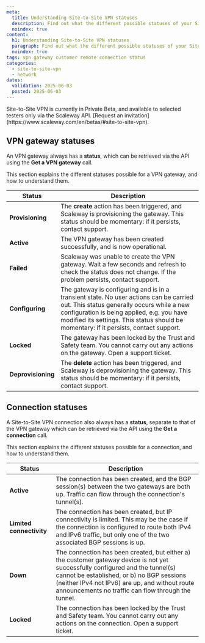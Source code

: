 ```yaml
---
meta:
  title: Understanding Site-to-Site VPN statuses
  description: Find out what the different possible statuses of your Site-to-Site VPN gateways and connections mean, and how to take action based on these statuses when necessary.
  noindex: true
content:
  h1: Understanding Site-to-Site VPN statuses
  paragraph: Find out what the different possible statuses of your Site-to-Site VPN gateways and connections mean, and how to take action based on these statuses when necessary.
  noindex: true
tags: vpn gateway customer remote connection status
categories: 
  - site-to-site-vpn
  - network
dates:
  validation: 2025-06-03
  posted: 2025-06-03
---
```


<Message type="note">
Site-to-Site VPN is currently in Private Beta, and available to selected testers only via the Scaleway API. [Request an invitation](https://www.scaleway.com/en/betas/#site-to-site-vpn).
</Message>

## VPN gateway statuses

An VPN gateway always has a **status**, which can be retrieved via the API using the **Get a VPN gateway** call.

This section explains the different statuses possible for a VPN gateway, and how to understand them.

| **Status**             | **Description**                         | 
|------------------------|-----------------------------------------|
| **Provisioning**       | The **create** action has been triggered, and Scaleway is provisioning the gateway. This status should be momentary: if it persists, contact support. |
| **Active**             | The VPN gateway has been created successfully, and is now operational. |
| **Failed**             | Scaleway was unable to create the VPN gateway. Wait a few seconds and refresh to check the status does not change. If the problem persists, contact support. |
| **Configuring**        | The gateway is configuring and is in a transient state. No user actions can be carried out. This status generally occurs while a new configuration is being applied, e.g. you have modified its settings. This status should be momentary: if it persists, contact support. |
| **Locked**             | The gateway has been locked by the Trust and Safety team. You cannot carry out any actions on the gateway. Open a support ticket. |
| **Deprovisioning**     |The **delete** action has been triggered, and Scaleway is deprovisioning the gateway. This status should be momentary: if it persists, contact support. |

## Connection statuses

A Site-to-Site VPN connection also always has a **status**, separate to that of the VPN gateway which can be retrieved via the API using the **Get a connection** call.

This section explains the different statuses possible for a connection, and how to understand them.

| **Status**             | **Description**                         | 
|------------------------|-----------------------------------------|
| **Active**             | The connection has been created, and the BGP session(s) between the two gateways are both up. Traffic can flow through the connection's tunnel(s). |
| **Limited connectivity**   | The connection has been created, but IP connectivity is limited. This may be the case if the connection is configured to route both IPv4 and IPv6 traffic, but only one of the two associated BGP sessions is up. |
| **Down**       | The connection has been created, but either a) the customer gateway device is not yet successfully configured and the tunnel(s) cannot be established, or b) no BGP sessions (neither IPv4 not IPv6) are up, and without route announcements no traffic can flow through the tunnel.|
| **Locked**             | The connection has been locked by the Trust and Safety team. You cannot carry out any actions on the connection. Open a support ticket. |